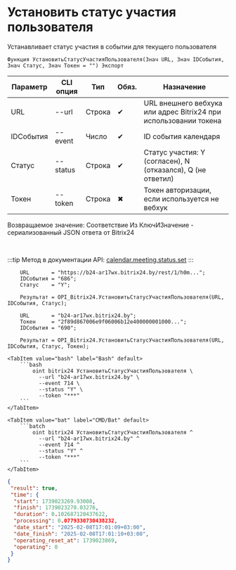 ﻿---
sidebar_position: 7
---


# Установить статус участия пользователя
 Устанавливает статус участия в событии для текущего пользователя



`Функция УстановитьСтатусУчастияПользователя(Знач URL, Знач IDСобытия, Знач Статус, Знач Токен = "") Экспорт`

  | Параметр | CLI опция | Тип | Обяз. | Назначение |
  |-|-|-|-|-|
  | URL | --url | Строка | &#x2714; | URL внешнего вебхука или адрес Bitrix24 при использовании токена |
  | IDСобытия | --event | Число | &#x2714; | ID события календаря |
  | Статус | --status | Строка | &#x2714; | Статус участия: Y (согласен), N (отказался), Q (не ответил) |
  | Токен | --token | Строка | &#x2716; | Токен авторизации, если используется не вебхук |

  
  Возвращаемое значение:   Соответствие Из КлючИЗначение - сериализованный JSON ответа от Bitrix24

<br/>

:::tip
Метод в документации API: [calendar.meeting.status.set](https://apidocs.bitrix24.ru/api-reference/calendar/calendar-event/calendar-meeting-status-set.html)
:::
<br/>



```bsl title="Пример использования для 1С:Предприятие/OneScript"
    URL       = "https://b24-ar17wx.bitrix24.by/rest/1/h0m...";
    IDСобытия = "686";
    Статус    = "Y";

    Результат = OPI_Bitrix24.УстановитьСтатусУчастияПользователя(URL, IDСобытия, Статус);

    URL       = "b24-ar17wx.bitrix24.by";
    Токен     = "2f89d867006e9f06006b12e400000001000...";
    IDСобытия = "690";

    Результат = OPI_Bitrix24.УстановитьСтатусУчастияПользователя(URL, IDСобытия, Статус, Токен);
```
    

 <Tabs>
  
    <TabItem value="bash" label="Bash" default>
        ```bash
            oint bitrix24 УстановитьСтатусУчастияПользователя \
              --url "b24-ar17wx.bitrix24.by" \
              --event 714 \
              --status "Y" \
              --token "***"
        ```
    </TabItem>
  
    <TabItem value="bat" label="CMD/Bat" default>
        ```batch
            oint bitrix24 УстановитьСтатусУчастияПользователя ^
              --url "b24-ar17wx.bitrix24.by" ^
              --event 714 ^
              --status "Y" ^
              --token "***"
        ```
    </TabItem>
</Tabs>


```json title="Результат"
{
 "result": true,
 "time": {
  "start": 1739023269.93008,
  "finish": 1739023270.03276,
  "duration": 0.102687120437622,
  "processing": 0.0779330730438232,
  "date_start": "2025-02-08T17:01:09+03:00",
  "date_finish": "2025-02-08T17:01:10+03:00",
  "operating_reset_at": 1739023869,
  "operating": 0
 }
}
```
